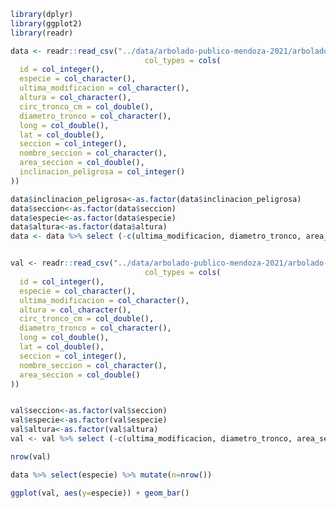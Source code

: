 ```r
library(dplyr)
library(ggplot2)
library(readr)

data <- readr::read_csv("../data/arbolado-publico-mendoza-2021/arbolado-mza-dataset.csv",
                              col_types = cols(
  id = col_integer(),
  especie = col_character(),
  ultima_modificacion = col_character(),
  altura = col_character(),
  circ_tronco_cm = col_double(),
  diametro_tronco = col_character(),
  long = col_double(),
  lat = col_double(),
  seccion = col_integer(),
  nombre_seccion = col_character(),
  area_seccion = col_double(),
  inclinacion_peligrosa = col_integer()
))

data$inclinacion_peligrosa<-as.factor(data$inclinacion_peligrosa)
data$seccion<-as.factor(data$seccion)
data$especie<-as.factor(data$especie)
data$altura<-as.factor(data$altura)
data <- data %>% select (-c(ultima_modificacion, diametro_tronco, area_seccion,nombre_seccion))


val <- readr::read_csv("../data/arbolado-publico-mendoza-2021/arbolado-mza-dataset-test.csv",
                              col_types = cols(
  id = col_integer(),
  especie = col_character(),
  ultima_modificacion = col_character(),
  altura = col_character(),
  circ_tronco_cm = col_double(),
  diametro_tronco = col_character(),
  long = col_double(),
  lat = col_double(),
  seccion = col_integer(),
  nombre_seccion = col_character(),
  area_seccion = col_double()
))


val$seccion<-as.factor(val$seccion)
val$especie<-as.factor(val$especie)
val$altura<-as.factor(val$altura)
val <- val %>% select (-c(ultima_modificacion, diametro_tronco, area_seccion,nombre_seccion))

```

```r
nrow(val)


```

```r
data %>% select(especie) %>% mutate(n=nrow())

```


```r
ggplot(val, aes(y=especie)) + geom_bar()

```